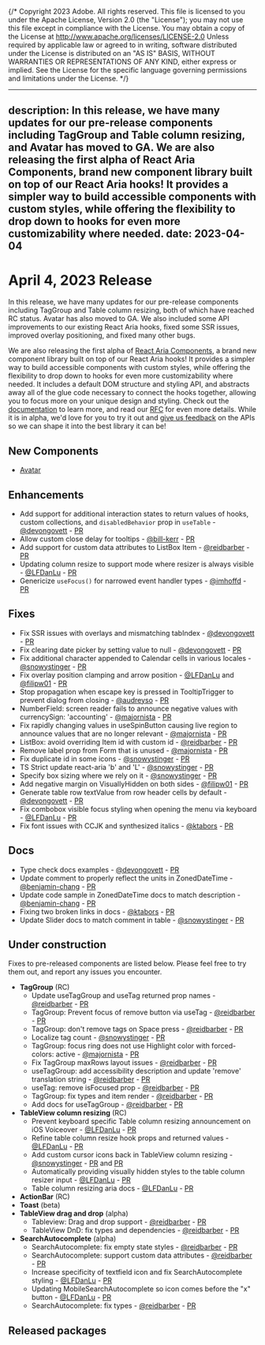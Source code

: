 {/* Copyright 2023 Adobe. All rights reserved.
This file is licensed to you under the Apache License, Version 2.0 (the "License");
you may not use this file except in compliance with the License. You may obtain a copy
of the License at http://www.apache.org/licenses/LICENSE-2.0
Unless required by applicable law or agreed to in writing, software distributed under
the License is distributed on an "AS IS" BASIS, WITHOUT WARRANTIES OR REPRESENTATIONS
OF ANY KIND, either express or implied. See the License for the specific language
governing permissions and limitations under the License. */}


---
description: In this release, we have many updates for our pre-release components including TagGroup and Table column resizing, and Avatar has moved to GA. We are also releasing the first alpha of React Aria Components, brand new component library built on top of our React Aria hooks! It provides a simpler way to build accessible components with custom styles, while offering the flexibility to drop down to hooks for even more customizability where needed.
date: 2023-04-04
---

# April 4, 2023 Release

In this release, we have many updates for our pre-release components including TagGroup and Table column resizing, both of which have reached RC status. Avatar has also moved to GA. We also included some API improvements to our existing React Aria hooks, fixed some SSR issues, improved overlay positioning, and fixed many other bugs.

We are also releasing the first alpha of [React Aria Components](../../react-aria/react-aria-components.html), a brand new component library built on top of our React Aria hooks! It provides a simpler way to build accessible components with custom styles, while offering the flexibility to drop down to hooks for even more customizability where needed. It includes a default DOM structure and styling API, and abstracts away all of the glue code necessary to connect the hooks together, allowing you to focus more on your unique design and styling. Check out the [documentation](../../react-aria/react-aria-components.html) to learn more, and read our [RFC](https://github.com/adobe/react-spectrum/blob/main/rfcs/2023-react-aria-components.md) for even more details. While it is in alpha, we'd love for you to try it out and [give us feedback](https://github.com/adobe/react-spectrum/issues) on the APIs so we can shape it into the best library it can be!

## New Components

- [Avatar](https://react-spectrum.adobe.com/react-spectrum/Avatar.html)

## Enhancements

* Add support for additional interaction states to return values of hooks, custom collections, and `disabledBehavior` prop in `useTable` - [@devongovett](https://github.com/devongovett) - [PR](https://github.com/adobe/react-spectrum/pull/4150)
* Allow custom close delay for tooltips - [@bill-kerr](https://github.com/bill-kerr) - [PR](https://github.com/adobe/react-spectrum/pull/4128)
* Add support for custom data attributes to ListBox Item - [@reidbarber](https://github.com/reidbarber) - [PR](https://github.com/adobe/react-spectrum/pull/4178)
* Updating column resize to support mode where resizer is always visible - [@LFDanLu](https://github.com/LFDanLu) - [PR](https://github.com/adobe/react-spectrum/pull/4077)
* Genericize `useFocus()` for narrowed event handler types - [@imhoffd](https://github.com/imhoffd) - [PR](https://github.com/adobe/react-spectrum/pull/4095)

## Fixes

* Fix SSR issues with overlays and mismatching tabIndex - [@devongovett](https://github.com/devongovett) - [PR](https://github.com/adobe/react-spectrum/pull/4297)
* Fix clearing date picker by setting value to null - [@devongovett](https://github.com/devongovett) - [PR](https://github.com/adobe/react-spectrum/pull/4312)
* Fix additional character appended to Calendar cells in various locales - [@snowystinger](https://github.com/snowystinger) - [PR](https://github.com/adobe/react-spectrum/pull/4170)
* Fix overlay position clamping and arrow position - [@LFDanLu](https://github.com/LFDanLu) and [@filipw01](https://github.com/filipw01) - [PR](https://github.com/adobe/react-spectrum/pull/4220)
* Stop propagation when escape key is pressed in TooltipTrigger to prevent dialog from closing - [@audreyso](https://github.com/audreyso) - [PR](https://github.com/adobe/react-spectrum/pull/4203)
* NumberField: screen reader fails to announce negative values with currencySign: 'accounting' - [@majornista](https://github.com/majornista) - [PR](https://github.com/adobe/react-spectrum/pull/4161)
* Fix rapidly changing values in useSpinButton causing live region to announce values that are no longer relevant - [@majornista](https://github.com/majornista) - [PR](https://github.com/adobe/react-spectrum/pull/4159)
* ListBox: avoid overriding Item id with custom id - [@reidbarber](https://github.com/reidbarber) - [PR](https://github.com/adobe/react-spectrum/pull/4179)
* Remove label prop from Form that is unused - [@majornista](https://github.com/majornista) - [PR](https://github.com/adobe/react-spectrum/pull/4209)
* Fix duplicate id in some icons - [@snowystinger](https://github.com/snowystinger) - [PR](https://github.com/adobe/react-spectrum/pull/4217)
* TS Strict update react-aria 'b' and 'L' - [@snowystinger](https://github.com/snowystinger) - [PR](https://github.com/adobe/react-spectrum/pull/3930)
* Specify box sizing where we rely on it - [@snowystinger](https://github.com/snowystinger) - [PR](https://github.com/adobe/react-spectrum/pull/4180)
* Add negative margin on VisuallyHidden on both sides - [@filipw01](https://github.com/filipw01) - [PR](https://github.com/adobe/react-spectrum/pull/4177)
* Generate table row textValue from row header cells by default - [@devongovett](https://github.com/devongovett) - [PR](https://github.com/adobe/react-spectrum/pull/4290)
* Fix combobox visible focus styling when opening the menu via keyboard - [@LFDanLu](https://github.com/LFDanLu) - [PR](https://github.com/adobe/react-spectrum/pull/4299)
* Fix font issues with CCJK and synthesized italics - [@ktabors](https://github.com/ktabors) - [PR](https://github.com/adobe/react-spectrum/pull/4238)

## Docs

* Type check docs examples - [@devongovett](https://github.com/devongovett) - [PR](https://github.com/adobe/react-spectrum/pull/3710)
* Update comment to properly reflect the units in ZonedDateTime - [@benjamin-chang](https://github.com/benjamin-chang) - [PR](https://github.com/adobe/react-spectrum/pull/4235)
* Update code sample in ZonedDateTime docs to match description - [@benjamin-chang](https://github.com/benjamin-chang) - [PR](https://github.com/adobe/react-spectrum/pull/4234)
* Fixing two broken links in docs - [@ktabors](https://github.com/ktabors) - [PR](https://github.com/adobe/react-spectrum/pull/4286)
* Update Slider docs to match comment in table - [@snowystinger](https://github.com/snowystinger) - [PR](https://github.com/adobe/react-spectrum/pull/4301)

## Under construction

Fixes to pre-released components are listed below. Please feel free to try them out, and report any issues you encounter.

* **TagGroup** (RC)
  * Update useTagGroup and useTag returned prop names - [@reidbarber](https://github.com/reidbarber) - [PR](https://github.com/adobe/react-spectrum/pull/4156)
  * TagGroup: Prevent focus of remove button via useTag - [@reidbarber](https://github.com/reidbarber) - [PR](https://github.com/adobe/react-spectrum/pull/4237)
  * TagGroup: don't remove tags on Space press - [@reidbarber](https://github.com/reidbarber) - [PR](https://github.com/adobe/react-spectrum/pull/4240)
  * Localize tag count - [@snowystinger](https://github.com/snowystinger) - [PR](https://github.com/adobe/react-spectrum/pull/4257)
  * TagGroup: focus ring does not use Highlight color with forced-colors: active - [@majornista](https://github.com/majornista) - [PR](https://github.com/adobe/react-spectrum/pull/4198)
  * Fix TagGroup maxRows layout issues - [@reidbarber](https://github.com/reidbarber) - [PR](https://github.com/adobe/react-spectrum/pull/4041)
  * useTagGroup: add accessibility description and update 'remove' translation string - [@reidbarber](https://github.com/reidbarber) - [PR](https://github.com/adobe/react-spectrum/pull/4272)
  * useTag: remove isFocused prop - [@reidbarber](https://github.com/reidbarber) - [PR](https://github.com/adobe/react-spectrum/pull/4291)
  * TagGroup: fix types and item render - [@reidbarber](https://github.com/reidbarber) - [PR](https://github.com/adobe/react-spectrum/pull/4295)
  * Add docs for useTagGroup - [@reidbarber](https://github.com/reidbarber) - [PR](https://github.com/adobe/react-spectrum/pull/4154)
* **TableView column resizing** (RC)
  * Prevent keyboard specific Table column resizing announcement on iOS Voiceover - [@LFDanLu](https://github.com/LFDanLu) - [PR](https://github.com/adobe/react-spectrum/pull/4232)
  * Refine table column resize hook props and returned values  - [@LFDanLu](https://github.com/LFDanLu) - [PR](https://github.com/adobe/react-spectrum/pull/4254)
  * Add custom cursor icons back in TableView column resizing - [@snowystinger](https://github.com/snowystinger) - [PR](https://github.com/adobe/react-spectrum/pull/3649) and [PR](https://github.com/adobe/react-spectrum/pull/4276)
  * Automatically providing visually hidden styles to the table column resizer input - [@LFDanLu](https://github.com/LFDanLu) - [PR](https://github.com/adobe/react-spectrum/pull/4296)
  * Table column resizing aria docs - [@LFDanLu](https://github.com/LFDanLu) - [PR](https://github.com/adobe/react-spectrum/pull/3982)
* **ActionBar** (RC)
* **Toast** (beta)
* **TableView drag and drop** (alpha)
  * Tableview: Drag and drop support - [@reidbarber](https://github.com/reidbarber) - [PR](https://github.com/adobe/react-spectrum/pull/4008)
  * TableView DnD: fix types and dependencies - [@reidbarber](https://github.com/reidbarber) - [PR](https://github.com/adobe/react-spectrum/pull/4298)
* **SearchAutocomplete** (alpha)
  * SearchAutocomplete: fix empty state styles - [@reidbarber](https://github.com/reidbarber) - [PR](https://github.com/adobe/react-spectrum/pull/4252)
  * SearchAutocomplete: support custom data attributes - [@reidbarber](https://github.com/reidbarber) - [PR](https://github.com/adobe/react-spectrum/pull/4251)
  * Increase specificity of textfield icon and fix SearchAutocomplete styling - [@LFDanLu](https://github.com/LFDanLu) - [PR](https://github.com/adobe/react-spectrum/pull/4259)
  * Updating MobileSearchAutocomplete so icon comes before the "x" button - [@LFDanLu](https://github.com/LFDanLu) - [PR](https://github.com/adobe/react-spectrum/pull/4273)
  * SearchAutocomplete: fix types - [@reidbarber](https://github.com/reidbarber) - [PR](https://github.com/adobe/react-spectrum/pull/4305)

## Released packages
